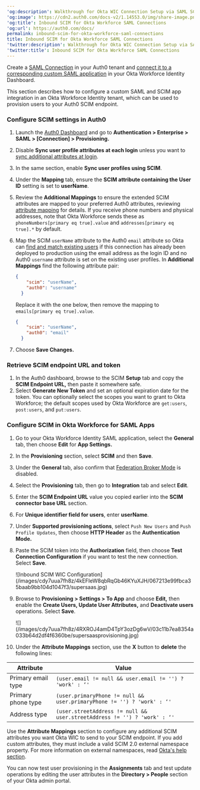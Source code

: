 ---
'og:description': Walkthrough for Okta WIC Connection Setup via SAML SCIM
'og:image': https://cdn2.auth0.com/docs-v2/1.14553.0/img/share-image.png
'og:title': Inbound SCIM for Okta Workforce SAML Connections
'og:url': https://auth0.com/docs/
permalink: inbound-scim-for-okta-workforce-saml-connections
title: Inbound SCIM for Okta Workforce SAML Connections
'twitter:description': Walkthrough for Okta WIC Connection Setup via SAML SCIM
'twitter:title': Inbound SCIM for Okta Workforce SAML Connections
---
<Card title="Before you start">

Create a [SAML Connection](/docs/authenticate/identity-providers/enterprise-identity-providers/saml) in your Auth0 tenant and [connect it to a corresponding custom SAML application](https://help.okta.com/en-us/content/topics/apps/apps_app_integration_wizard_saml.htm) in your Okta Workforce Identity Dashboard.

</Card>

This section describes how to configure a custom <Tooltip tip="Security Assertion Markup Language (SAML): Standardized protocol allowing two parties to exchange authentication information without a password." cta="View Glossary" href="/docs/glossary?term=SAML">SAML</Tooltip> and SCIM app integration in an Okta Workforce Identity tenant, which can be used to provision users to your Auth0 SCIM endpoint.

### Configure SCIM settings in Auth0

1. Launch the [Auth0 Dashboard](https://manage.auth0.com/#/) and go to **Authentication > Enterprise > SAML > [Connection] > Provisioning.**
2. Disable **Sync user profile attributes at each login** unless you want to [sync additional attributes at login](/docs/authenticate/protocols/scim/configure-inbound-scim).
3. In the same section, enable **Sync user profiles using SCIM**.
4. Under the **Mapping** tab, ensure the **SCIM attribute containing the User ID** setting is set to **userName**.
5. Review the **Additional Mappings** to ensure the extended SCIM attributes are mapped to your preferred Auth0 attributes, reviewing [attribute mapping](/docs/authenticate/protocols/scim/configure-inbound-scim#attribute-mapping) for details. If you receive phone numbers and physical addresses, note that Okta Workforce sends these as `phoneNumbers[primary eq true].value` and `addresses[primary eq true].*` by default.
6. Map the SCIM `userName` attribute to the Auth0 `email` attribute so Okta can [find and match existing users](https://developer.okta.com/docs/reference/scim/scim-20/#create-users) if this connection has already been deployed to production using the email address as the login ID and no Auth0 `username` attribute is set on the existing user profiles. In **Additional Mappings** find the following attribute pair:

   ```json lines
   {
       "scim": "userName",
       "auth0": "username"
     }
   ```


   

   

   Replace it with the one below, then remove the mapping to `emails[primary eq true].value`.

   ```json lines
   {
       "scim": "userName",
       "auth0": "email"
     }
   ```


   

   
7. Choose **Save Changes.**

### Retrieve SCIM endpoint URL and token

1. In the Auth0 dashboard, browse to the SCIM **Setup** tab and copy the **SCIM Endpoint URL,** then paste it somewhere safe.
2. Select **Generate New Token** and set an optional expiration date for the token. You can optionally select the scopes you want to grant to Okta Workforce; the default scopes used by Okta Workforce are `get:users`, `post:users`, and `put:users`.

### Configure SCIM in Okta Workforce for SAML Apps

1. Go to your Okta Workforce Identity SAML application, select the **General** tab, then choose **Edit** for **App Settings.**
2. In the **Provisioning** section, select **SCIM** and then **Save**.
3. Under the **General** tab, also confirm that [Federation Broker Mode](https://help.okta.com/en-us/content/topics/apps/apps-fbm-main.htm) is disabled.
4. Select the **Provisioning** tab, then go to **Integration** tab and select **Edit**.
5. Enter the **SCIM Endpoint URL** value you copied earlier into the **SCIM connector base URL** section.
6. For **Unique identifier field for users**, enter **userName**.
7. Under **Supported provisioning actions**, select `Push New Users` and `Push Profile Updates`, then choose **HTTP Header** as the **Authentication Mode.**
8. Paste the SCIM token into the **Authorization** field, then choose **Test Connection Configuration** if you want to test the new connection. Select **Save**.

   <Frame>![Inbound SCIM WIC Configuration](/images/cdy7uua7fh8z/4kEFIeW8qbRqGb46KYuXJH/067213e99fbca35baab9bb104d1047f3/supersaas.jpg)</Frame>
9. Browse to **Provisioning > Settings > To App** and choose **Edit,** then enable the **Create Users, Update User Attributes,** and **Deactivate users** operations. Select **Save**.

   <Frame>![](/images/cdy7uua7fh8z/4RXROJ4amD4TpY3ozDg6wV/03c11b7ea8354a033b64d2df4f6360be/supersaasprovisioning.jpg)</Frame>

8. Under the **Attribute Mappings** section, use the **X** button to **delete** the following lines:

<table class="table"><thead>
<tr>
<th>Attribute</th>
<th>Value</th>
</tr>
</thead>
<tbody>
<tr>
<td>Primary email type</td>
<td><code>(user.email != null &amp;&amp; user.email != '') ? 'work' : ‘'</code></td>
</tr>
<tr>
<td>Primary phone type</td>
<td><code>(user.primaryPhone != null &amp;&amp; user.primaryPhone != '') ? 'work' : ‘'</code></td>
</tr>
<tr>
<td>Address type</td>
<td><code>(user.streetAddress != null &amp;&amp; user.streetAddress != '') ? 'work' : ‘'</code></td>
</tr>
</tbody>
</table>

Use the **Attribute Mappings** section to configure any additional SCIM attributes you want Okta WIC to send to your SCIM endpoint. If you add custom attributes, they must include a valid SCIM 2.0 external namespace property. For more information on external namespaces, read [Okta's help section](https://support.okta.com/help/s/article/Receiving-Invalid-externalNamespace-task-error-when-assigning-a-user-to-a-SCIMenabled-application).

You can now test user provisioning in the **Assignments** tab and test update operations by editing the user attributes in the **Directory > People** section of your Okta admin portal.